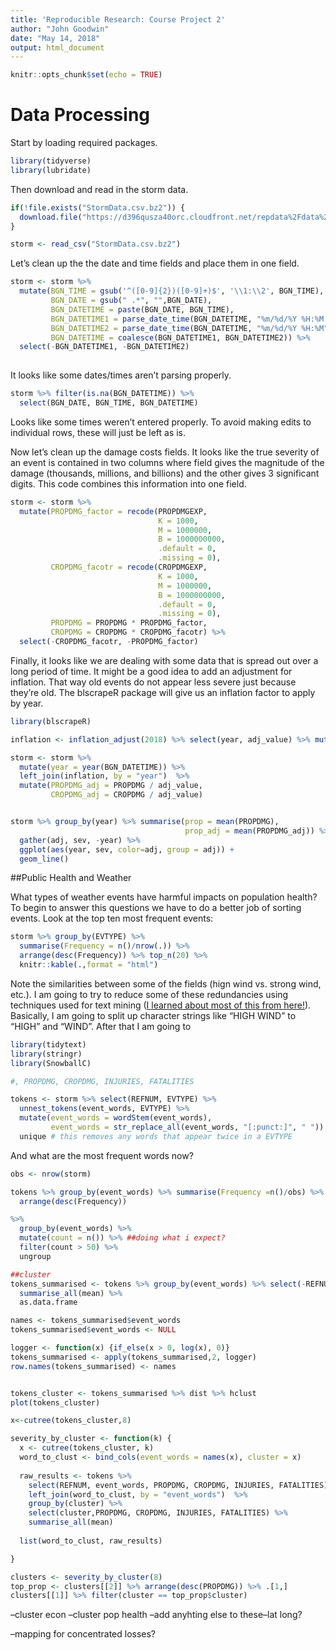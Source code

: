 ---
title: 'Reproducible Research: Course Project 2'
author: "John Goodwin"
date: "May 14, 2018"
output: html_document
---

```{r setup, include=FALSE}
knitr::opts_chunk$set(echo = TRUE)
```

# Data Processing

Start by loading required packages.

```{r}
library(tidyverse)
library(lubridate)

```

Then download and read in the storm data.


```{r}
if(!file.exists("StormData.csv.bz2")) {
  download.file("https://d396qusza40orc.cloudfront.net/repdata%2Fdata%2FStormData.csv.bz2", destfile = "StormData.csv.bz2")
}

storm <- read_csv("StormData.csv.bz2")
```
Let's clean up the the date and time fields and place them in one field.

```{r}
storm <- storm %>% 
  mutate(BGN_TIME = gsub('^([0-9]{2})([0-9]+)$', '\\1:\\2', BGN_TIME),
         BGN_DATE = gsub(" .*", "",BGN_DATE),
         BGN_DATETIME = paste(BGN_DATE, BGN_TIME),
         BGN_DATETIME1 = parse_date_time(BGN_DATETIME, "%m/%d/%Y %H:%M:%S %p"),
         BGN_DATETIME2 = parse_date_time(BGN_DATETIME, "%m/%d/%Y %H:%M"),
         BGN_DATETIME = coalesce(BGN_DATETIME1, BGN_DATETIME2)) %>%
  select(-BGN_DATETIME1, -BGN_DATETIME2)
  
```

It looks like some dates/times aren't parsing properly.

```{r}
storm %>% filter(is.na(BGN_DATETIME)) %>% 
  select(BGN_DATE, BGN_TIME, BGN_DATETIME)
```

Looks like some times weren't entered properly. To avoid making edits to individual rows, these will just be left as is.  

Now let's clean up the damage costs fields. It looks like the true severity of an event is contained in two columns where field gives the magnitude of the damage (thousands, millions, and billions) and the other gives 3 significant digits. This code combines this information into one field.

```{r}
storm <- storm %>% 
  mutate(PROPDMG_factor = recode(PROPDMGEXP,
                                 K = 1000, 
                                 M = 1000000, 
                                 B = 1000000000, 
                                 .default = 0, 
                                 .missing = 0),
         CROPDMG_facotr = recode(CROPDMGEXP,
                                 K = 1000, 
                                 M = 1000000, 
                                 B = 1000000000, 
                                 .default = 0, 
                                 .missing = 0),
         PROPDMG = PROPDMG * PROPDMG_factor,
         CROPDMG = CROPDMG * CROPDMG_facotr) %>%
  select(-CROPDMG_facotr, -PROPDMG_factor)
```

Finally, it looks like we are dealing with some data that is spread out over a long period of time. It might be a good idea to add an adjustment for inflation. That way old events do not appear less severe just because they're old. The blscrapeR package will give us an inflation factor to apply by year.

```{r}
library(blscrapeR)

inflation <- inflation_adjust(2018) %>% select(year, adj_value) %>% mutate(year = as.numeric(year))

storm <- storm %>% 
  mutate(year = year(BGN_DATETIME)) %>% 
  left_join(inflation, by = "year")  %>%
  mutate(PROPDMG_adj = PROPDMG / adj_value,
         CROPDMG_adj = CROPDMG / adj_value)


storm %>% group_by(year) %>% summarise(prop = mean(PROPDMG),
                                       prop_adj = mean(PROPDMG_adj)) %>%
  gather(adj, sev, -year) %>%
  ggplot(aes(year, sev, color=adj, group = adj)) +
  geom_line()


```


##Public Health and Weather

What types of weather events have harmful impacts on population health? To begin to answer this questions we have to do a better job of sorting events. Look at the top ten most frequent events:

```{r}
storm %>% group_by(EVTYPE) %>% 
  summarise(Frequency = n()/nrow(.)) %>% 
  arrange(desc(Frequency)) %>% top_n(20) %>%
  knitr::kable(.,format = "html")
```

Note the similarities between some of the fields (hign wind vs. strong wind, etc.). I am going to try to reduce some of these redundancies using techniques used for text mining ([I learned about most of this from here!](https://www.tidytextmining.com/index.html)). Basically, I am going to split up character strings like "HIGH WIND" to "HIGH" and "WIND". After that I am going to

```{r}
library(tidytext)
library(stringr)
library(SnowballC)

#, PROPDMG, CROPDMG, INJURIES, FATALITIES

tokens <- storm %>% select(REFNUM, EVTYPE) %>%
  unnest_tokens(event_words, EVTYPE) %>%
  mutate(event_words = wordStem(event_words),
         event_words = str_replace_all(event_words, "[:punct:]", " ")) %>%
  unique # this removes any words that appear twice in a EVTYPE

```
And what are the most frequent words now?

```{r}
obs <- nrow(storm)

tokens %>% group_by(event_words) %>% summarise(Frequency =n()/obs) %>%
  arrange(desc(Frequency)) 
```


```{r}



%>%
  group_by(event_words) %>%                         
  mutate(count = n()) %>% ##doing what i expect?
  filter(count > 50) %>% 
  ungroup

##cluster
tokens_summarised <- tokens %>% group_by(event_words) %>% select(-REFNUM, -count) %>%
  summarise_all(mean) %>% 
  as.data.frame

names <- tokens_summarised$event_words
tokens_summarised$event_words <- NULL

logger <- function(x) {if_else(x > 0, log(x), 0)}
tokens_summarised <- apply(tokens_summarised,2, logger)
row.names(tokens_summarised) <- names


tokens_cluster <- tokens_summarised %>% dist %>% hclust
plot(tokens_cluster)

x<-cutree(tokens_cluster,8)

severity_by_cluster <- function(k) {
  x <- cutree(tokens_cluster, k) 
  word_to_clust <- bind_cols(event_words = names(x), cluster = x)
  
  raw_results <- tokens %>% 
    select(REFNUM, event_words, PROPDMG, CROPDMG, INJURIES, FATALITIES) %>% 
    left_join(word_to_clust, by = "event_words")  %>%
    group_by(cluster) %>%
    select(cluster,PROPDMG, CROPDMG, INJURIES, FATALITIES) %>%
    summarise_all(mean)
  
  list(word_to_clust, raw_results)

}

clusters <- severity_by_cluster(8)
top_prop <- clusters[[2]] %>% arrange(desc(PROPDMG)) %>% .[1,]
clusters[[1]] %>% filter(cluster == top_prop$cluster)

```




--cluster econ
--cluster pop health
--add anyhting else to these--lat long?

--mapping for concentrated losses?






